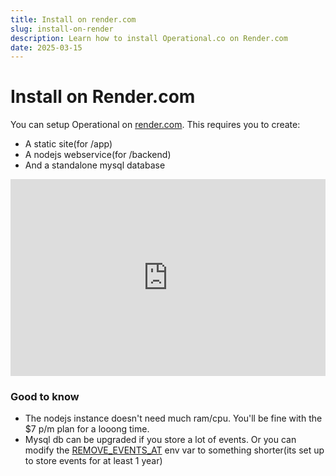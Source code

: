 ```yaml
---
title: Install on render.com
slug: install-on-render
description: Learn how to install Operational.co on Render.com
date: 2025-03-15
---
```



# Install on Render.com

You can setup Operational on [render.com](https://render.com). This requires you to create:

- A static site(for /app)
- A nodejs webservice(for /backend)
- And a standalone mysql database

<iframe width="100%" height="315" src="https://www.youtube.com/embed/Rn3SoXFbMRs?si=1-AI8eC0MkC0coX1" title="YouTube video player" frameborder="0" allow="accelerometer; autoplay; clipboard-write; encrypted-media; gyroscope; picture-in-picture; web-share" referrerpolicy="strict-origin-when-cross-origin" allowfullscreen></iframe>

### Good to know

- The nodejs instance doesn't need much ram/cpu. You'll be fine with the $7 p/m plan for a looong time.
- Mysql db can be upgraded if you store a lot of events. Or you can modify the <a href="/selfhosted/setup-env">REMOVE_EVENTS_AT</a> env var to something shorter(its set up to store events for at least 1 year)
